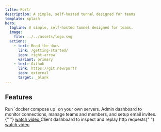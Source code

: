 ```yaml
---
title: Portr
description: A simple, self-hosted tunnel designed for teams
template: splash
hero:
  tagline: A simple, self-hosted tunnel designed for teams.
  image:
    file: ../../assets/logo.svg
  actions:
    - text: Read the docs
      link: /getting-started/
      icon: right-arrow
      variant: primary
    - text: Github
      link: https://git.new/portr
      icon: external
	  target: _blank
---
```



## Features

<CardGrid>
  <Card title="Self hosted" icon="laptop">
    Run `docker compose up` on your own servers.
  </Card>
  <Card title="Admin Dashboard" icon="rocket">
    Admin dashboard to monitor connections, manage teams and members, and setup
    email invites.{" "}
    <a target="_blank" href="https://youtu.be/VyVlx0dvBAk">
      watch video
    </a>
  </Card>
  <Card title="Client dashboard" icon="magnifier">
    Client dashboard to inspect and replay http requests{" "}
    <a target="_blank" href="https://youtu.be/C9Sz2KdRTKY">
      watch video
    </a>
  </Card>
</CardGrid>
